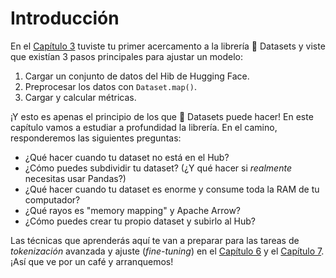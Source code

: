 # Introducción

<CourseFloatingBanner
    chapter={5}
    classNames="absolute z-10 right-0 top-0"
/>

En el [Capítulo 3](/course/chapter3) tuviste tu primer acercamento a la librería 🤗 Datasets y viste que existían 3 pasos principales para ajustar un modelo:

1. Cargar un conjunto de datos del Hib de Hugging Face.
2. Preprocesar los datos con `Dataset.map()`.
3. Cargar y calcular métricas.

¡Y esto es apenas el principio de los que 🤗 Datasets puede hacer! En este capítulo vamos a estudiar a profundidad la librería. En el camino, responderemos las siguientes preguntas:

* ¿Qué hacer cuando tu dataset no está en el Hub?
* ¿Cómo puedes subdividir tu dataset? (¿Y qué hacer si _realmente_ necesitas usar Pandas?)
* ¿Qué hacer cuando tu dataset es enorme y consume toda la RAM de tu computador?
* ¿Qué rayos es "memory mapping" y Apache Arrow?
* ¿Cómo puedes crear tu propio dataset y subirlo al Hub?

Las técnicas que aprenderás aquí te van a preparar para las tareas de _tokenización_ avanzada y ajuste (_fine-tuning_) en el [Capítulo 6](/course/chapter6) y el [Capítulo 7](/course/chapter7). ¡Así que ve por un café y arranquemos!